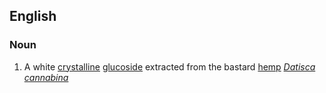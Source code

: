 ==English==

===Noun===
{{en-noun}}

# {{context|chemistry}} A white [[crystalline]] [[glucoside]] extracted from the bastard [[hemp]] ''[[Datisca cannabina]]''